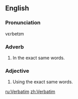 == English ==
===Pronunciation===
vεrbetɪm

===Adverb===
# In the exact same words.

===Adjective===
# Using the exact same words.

[[ru:Verbatim]]
[[zh:Verbatim]]